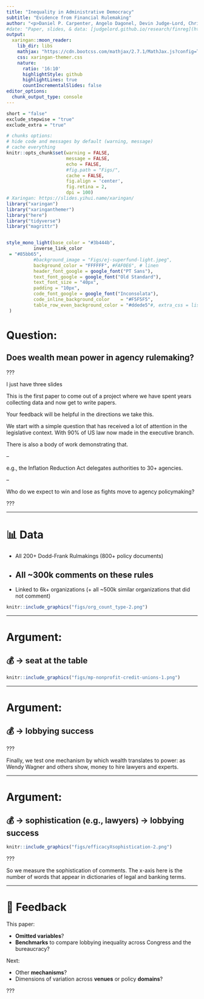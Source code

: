 ```yaml
---
title: "Inequality in Administrative Democracy"
subtitle: "Evidence from Financial Rulemaking"
author: "<p>Daniel P. Carpenter, Angelo Dagonel, Devin Judge-Lord, Christopher T. Kenny,  Brian Libgober,  Steven Rashin, Jacob Waggoner, Susan Webb Yackee<p>"
#date: "Paper, slides, & data: [judgelord.github.io/research/finreg](https://judgelord.github.io/research/finreg)"
output:
  xaringan::moon_reader:
    lib_dir: libs
    mathjax: "https://cdn.bootcss.com/mathjax/2.7.1/MathJax.js?config=TeX-AMS_HTML"
    css: xaringan-themer.css
    nature:
      ratio: '16:10'
      highlightStyle: github
      highlightLines: true
      countIncrementalSlides: false
editor_options: 
  chunk_output_type: console
---
```


```r
short = "false"
exclude_stepwise = "true"
exclude_extra = "true"

# chunks options:
# hide code and messages by default (warning, message)
# cache everything 
knitr::opts_chunk$set(warning = FALSE, 
                      message = FALSE,
                      echo = FALSE, 
                      #fig.path = "Figs/",
                      cache = FALSE, 
                      fig.align = 'center',
                      fig.retina = 2,
                      dpi = 100)
# Xaringan: https://slides.yihui.name/xaringan/
library("xaringan")
library("xaringanthemer")
library("here")
library("tidyverse")
library("magrittr")


style_mono_light(base_color = "#3b444b",
          inverse_link_color	
 = "#85bb65",
          #background_image = "Figs/ej-superfund-light.jpeg",
          background_color = "FFFFFF", #FAF0E6", # linen
          header_font_google = google_font("PT Sans"), 
          text_font_google = google_font("Old Standard"), 
          text_font_size = "40px",
          padding = "10px",
          code_font_google = google_font("Inconsolata"), 
          code_inline_background_color    = "#F5F5F5", 
          table_row_even_background_color = "#ddede5"#, extra_css = list(".remark-slide-number" = list("display" = "none"))
 )
```


# Question: 

## Does wealth mean power in agency rulemaking? 

???

I just have three slides

This is the first paper to come out of a project where we have spent years collecting data and now get to write papers. 

Your feedback will be helpful in the directions we take this. 

We start with a simple question that has received a lot of attention in the legislative context. With 90% of US law now made in the executive branch. 

There is also a body of work demonstrating that. 


--

e.g., the Inflation Reduction Act delegates authorities to 30+ agencies.

--

Who do we expect to win and lose as fights move to agency policymaking? 

???

---

# 📊 Data 

- All 200+ Dodd-Frank Rulmakings (800+ policy documents)
- All ~300k comments on these rules
--

- Linked to 6k+ organizations (+ all ~500k similar organizations that did not comment)

```r

knitr::include_graphics("figs/org_count_type-2.png")
```

---

# Argument: 

## 💰 $\rightarrow$ seat at the table


```r
knitr::include_graphics("figs/mp-nonprofit-credit-unions-1.png")
```

---

# Argument: 

## 💰 $\rightarrow$ lobbying success

???

Finally, we test one mechanism by which wealth translates to power: as Wendy Wagner and others show, money to hire lawyers and experts. 

---

# Argument: 

## 💰 $\rightarrow$ sophistication (e.g., lawyers) $\rightarrow$ lobbying success

```r
knitr::include_graphics("figs/efficacyXsophistication-2.png")
```

???

So we measure the sophistication of comments. 
The x-axis here is the number of words that appear in dictionaries of legal and banking terms. 

---

# 🙏 Feedback 

This paper: 

- **Omitted variables**?
- **Benchmarks** to compare lobbying inequality across Congress and the bureaucracy? 


Next: 

- Other **mechanisms**? 
- Dimensions of variation across **venues** or policy **domains**? 


???


